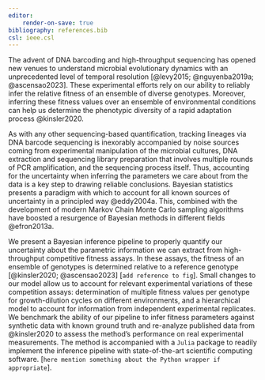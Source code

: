 ```yaml
---
editor:
    render-on-save: true
bibliography: references.bib
csl: ieee.csl
---
```


The advent of DNA barcoding and high-throughput sequencing has opened new venues
to understand microbial evolutionary dynamics with an unprecedented level of
temporal resolution [@levy2015; @nguyenba2019a; @ascensao2023]. These
experimental efforts rely on our ability to reliably infer the relative fitness
of an ensemble of diverse genotypes. Moreover, inferring these fitness values
over an ensemble of environmental conditions can help us determine the
phenotypic diversity of a rapid adaptation process @kinsler2020.

As with any other sequencing-based quantification, tracking lineages via DNA
barcode sequencing is inexorably accompanied by noise sources coming from
experimental manipulation of the microbial cultures, DNA extraction and
sequencing library preparation that involves multiple rounds of PCR
amplification, and the sequencing process itself. Thus, accounting for the
uncertainty when inferring the parameters we care about from the data is a key
step to drawing reliable conclusions. Bayesian statistics presents a paradigm
with which to account for all known sources of uncertainty in a principled way
@eddy2004a. This, combined with the development of modern Markov Chain Monte
Carlo sampling algorithms have boosted a resurgence of Bayesian methods in
different fields @efron2013a.

We present a Bayesian inference pipeline to properly quantify our uncertainty
about the parametric information we can extract from high-throughput competitive
fitness assays. In these assays, the fitness of an ensemble of genotypes is
determined relative to a reference genotype [@kinsler2020; @ascensao2023] [`add
reference to fig`]. Small changes to our model allow us to account for relevant
experimental variations of these competition assays: determination of multiple
fitness values per genotype for growth-dilution cycles on different
environments, and a hierarchical model to account for information from
independent experimental replicates. We benchmark the ability of our pipeline to
infer fitness parameters against synthetic data with known ground truth and
re-analyze published data from @kinsler2020 to assess the method's performance
on real experimental measurements. The method is accompanied with a `Julia`
package to readily implement the inference pipeline with state-of-the-art
scientific computing software. [`here mention something about the Python wrapper
if appropriate`].